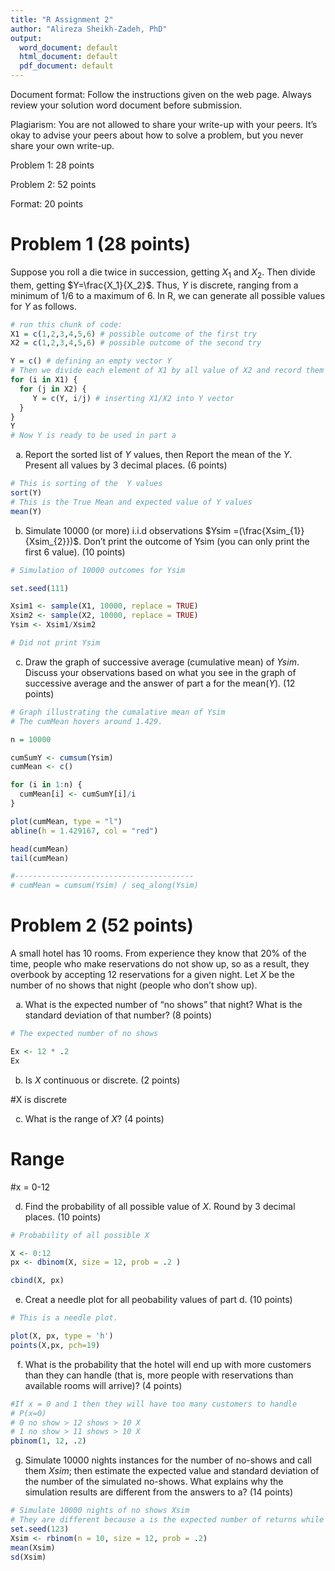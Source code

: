 ```yaml
---
title: "R Assignment 2"
author: "Alireza Sheikh-Zadeh, PhD"
output:
  word_document: default
  html_document: default
  pdf_document: default
---
```


Document format: Follow the instructions given on the web page. Always review your solution word document before submission.

Plagiarism: You are not allowed to share your write-up with your peers. It's okay to advise your peers about how to solve a problem, but you never share your own write-up.

Problem 1: 28 points

Problem 2: 52 points 

Format: 20 points

# Problem 1 (28 points)
Suppose you roll a die twice in succession, getting $X_1$ and $X_2$. Then divide them, getting $Y=\frac{X_1}{X_2}$. Thus, $Y$ is discrete, ranging from a minimum of 1/6 to a maximum of 6. In R, we can generate all possible values for $Y$ as follows.


```r
# run this chunk of code:
X1 = c(1,2,3,4,5,6) # possible outcome of the first try
X2 = c(1,2,3,4,5,6) # possible outcome of the second try

Y = c() # defining an empty vector Y
# Then we divide each element of X1 by all value of X2 and record them in Y vector
for (i in X1) {
  for (j in X2) {
     Y = c(Y, i/j) # inserting X1/X2 into Y vector
  }
}
Y
# Now Y is ready to be used in part a
```


a. Report the sorted list of $Y$ values, then Report the mean of the $Y$. Present all values by 3 decimal places. (6 points)

```r
# This is sorting of the  Y values
sort(Y)
# This is the True Mean and expected value of Y values
mean(Y)
```

b. Simulate 10000 (or more) i.i.d observations $Ysim =(\frac{Xsim_{1}}{Xsim_{2}})$. Don't print the outcome of Ysim (you can only print the first 6 value). (10 points)
```r
# Simulation of 10000 outcomes for Ysim

set.seed(111)

Xsim1 <- sample(X1, 10000, replace = TRUE)
Xsim2 <- sample(X2, 10000, replace = TRUE)
Ysim <- Xsim1/Xsim2

# Did not print Ysim
```

c. Draw the graph of successive average (cumulative mean) of $Ysim$. Discuss your observations based on what you see in the graph of successive average and the answer of part a for the mean($Y$). (12 points)

```r
# Graph illustrating the cumalative mean of Ysim
# The cumMean hovers around 1.429.

n = 10000

cumSumY <- cumsum(Ysim)
cumMean <- c()

for (i in 1:n) {
  cumMean[i] <- cumSumY[i]/i
}

plot(cumMean, type = "l")
abline(h = 1.429167, col = "red")

head(cumMean)
tail(cumMean)

#----------------------------------------
# cumMean = cumsum(Ysim) / seq_along(Ysim)
```

# Problem 2 (52 points)
A small hotel has 10 rooms. From experience they know that 20% of the time, people who make reservations do not show up, so as a result, they overbook by accepting 12 reservations for a given night. Let *X* be the number of no shows that night (people who don't show up). 

a. What is the expected number of "no shows" that night? What is the standard deviation of that number? (8 points)

```r
# The expected number of no shows

Ex <- 12 * .2
Ex

```
b. Is $X$ continuous or discrete. (2 points)

#X is discrete

c. What is the range of $X$? (4 points)

# Range
#x = 0-12

d. Find the probability of all possible value of $X$. Round by 3 decimal places. (10 points)

```r
# Probability of all possible X

X <- 0:12
px <- dbinom(X, size = 12, prob = .2 )

cbind(X, px)
```

e. Creat a needle plot for all peobability values of part d. (10 points)

```r
# This is a needle plot.

plot(X, px, type = 'h')
points(X,px, pch=19)
```

f. What is the probability that the hotel will end up with more customers than they can handle (that is, more people with reservations than available rooms will arrive)? (4 points)

```r
#If x = 0 and 1 then they will have too many customers to handle
# P(x=0)
# 0 no show > 12 shows > 10 X
# 1 no show > 11 shows > 10 X
pbinom(1, 12, .2)
```


g. Simulate 10000 nights instances for the number of no-shows and call them $Xsim$; then estimate the expected value and standard deviation of the number of the simulated no-shows. What explains why the simulation results are different from the answers to a? (14 points)


```r
# Simulate 10000 nights of no shows Xsim
# They are different because a is the expected number of returns while g is the simulation of different occurences. 
set.seed(123)
Xsim <- rbinom(n = 10, size = 12, prob = .2)
mean(Xsim)
sd(Xsim)
```


